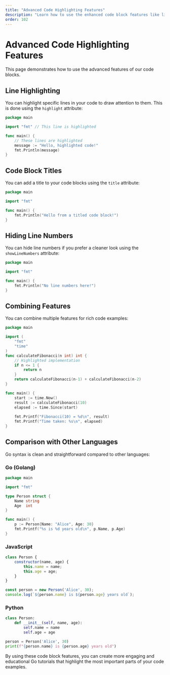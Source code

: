 ```yaml
---
title: "Advanced Code Highlighting Features"
description: "Learn how to use the enhanced code block features like line highlighting, titles, and more."
order: 102
---
```


# Advanced Code Highlighting Features

This page demonstrates how to use the advanced features of our code blocks.

## Line Highlighting

You can highlight specific lines in your code to draw attention to them. This is done using the `highlight` attribute:

```go highlight="3,5-7"
package main

import "fmt" // This line is highlighted

func main() {
    // These lines are highlighted
    message := "Hello, highlighted code!"
    fmt.Println(message)
}
```

## Code Block Titles

You can add a title to your code blocks using the `title` attribute:

```go title="hello.go"
package main

import "fmt"

func main() {
    fmt.Println("Hello from a titled code block!")
}
```

## Hiding Line Numbers

You can hide line numbers if you prefer a cleaner look using the `showLineNumbers` attribute:

```go showLineNumbers="false"
package main

import "fmt"

func main() {
    fmt.Println("No line numbers here!")
}
```

## Combining Features

You can combine multiple features for rich code examples:

```go title="example.go" highlight="7-9"
package main

import (
    "fmt"
    "time"
)
func calculateFibonacci(n int) int {
    // Highlighted implementation
    if n <= 1 {
        return n
    }
    return calculateFibonacci(n-1) + calculateFibonacci(n-2)
}

func main() {
    start := time.Now()
    result := calculateFibonacci(10)
    elapsed := time.Since(start)
    
    fmt.Printf("Fibonacci(10) = %d\n", result)
    fmt.Printf("Time taken: %s\n", elapsed)
}
```

## Comparison with Other Languages

Go syntax is clean and straightforward compared to other languages:

### Go (Golang)

```go
package main

import "fmt"

type Person struct {
    Name string
    Age  int
}

func main() {
    p := Person{Name: "Alice", Age: 30}
    fmt.Printf("%s is %d years old\n", p.Name, p.Age)
}
```

### JavaScript

```javascript
class Person {
    constructor(name, age) {
        this.name = name;
        this.age = age;
    }
}

const person = new Person('Alice', 30);
console.log(`${person.name} is ${person.age} years old`);
```

### Python

```python
class Person:
    def __init__(self, name, age):
        self.name = name
        self.age = age

person = Person('Alice', 30)
print(f"{person.name} is {person.age} years old")
```

By using these code block features, you can create more engaging and educational Go tutorials that highlight the most important parts of your code examples. 